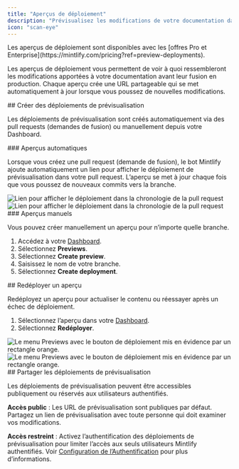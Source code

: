 ```yaml
---
title: "Aperçus de déploiement"
description: "Prévisualisez les modifications de votre documentation dans un déploiement en direct"
icon: "scan-eye"
---
```


<Info>
  Les aperçus de déploiement sont disponibles avec les [offres Pro et Enterprise](https://mintlify.com/pricing?ref=preview-deployments).
</Info>

Les aperçus de déploiement vous permettent de voir à quoi ressembleront les modifications apportées à votre documentation avant leur fusion en production. Chaque aperçu crée une URL partageable qui se met automatiquement à jour lorsque vous poussez de nouvelles modifications.

<div id="creating-preview-deployments">
  ## Créer des déploiements de prévisualisation
</div>

Les déploiements de prévisualisation sont créés automatiquement via des pull requests (demandes de fusion) ou manuellement depuis votre Dashboard.

<div id="automatic-previews">
  ### Aperçus automatiques
</div>

Lorsque vous créez une pull request (demande de fusion), le bot Mintlify ajoute automatiquement un lien pour afficher le déploiement de prévisualisation dans votre pull request. L’aperçu se met à jour chaque fois que vous poussez de nouveaux commits vers la branche.

<Frame>
  <img src="/images/previews/preview-deployment-light.png" alt="Lien pour afficher le déploiement dans la chronologie de la pull request" className="block dark:hidden" />

  <img src="/images/previews/preview-deployment-dark.png" alt="Lien pour afficher le déploiement dans la chronologie de la pull request" className="hidden dark:block" />
</Frame>

<div id="manual-previews">
  ### Aperçus manuels
</div>

Vous pouvez créer manuellement un aperçu pour n’importe quelle branche.

1. Accédez à votre [Dashboard](https://dashboard.mintlify.com/).
2. Sélectionnez **Previews**.
3. Sélectionnez **Create preview**.
4. Saisissez le nom de votre branche.
5. Sélectionnez **Create deployment**.

<div id="redeploying-a-preview">
  ## Redéployer un aperçu
</div>

Redéployez un aperçu pour actualiser le contenu ou réessayer après un échec de déploiement.

1. Sélectionnez l’aperçu dans votre [Dashboard](https://dashboard.mintlify.com/).
2. Sélectionnez **Redéployer**.

<Frame>
  <img src="/images/previews/redeploy-preview-light.png" alt="Le menu Previews avec le bouton de déploiement mis en évidence par un rectangle orange." className="block dark:hidden" />

  <img src="/images/previews/redeploy-preview-dark.png" alt="Le menu Previews avec le bouton de déploiement mis en évidence par un rectangle orange." className="hidden dark:block" />
</Frame>

<div id="sharing-preview-deployments">
  ## Partager les déploiements de prévisualisation
</div>

Les déploiements de prévisualisation peuvent être accessibles publiquement ou réservés aux utilisateurs authentifiés.

**Accès public** : Les URL de prévisualisation sont publiques par défaut. Partagez un lien de prévisualisation avec toute personne qui doit examiner vos modifications.

**Accès restreint** : Activez l’authentification des déploiements de prévisualisation pour limiter l’accès aux seuls utilisateurs Mintlify authentifiés. Voir [Configuration de l’Authentification](/fr/authentication-personalization/authentication-setup) pour plus d’informations.
